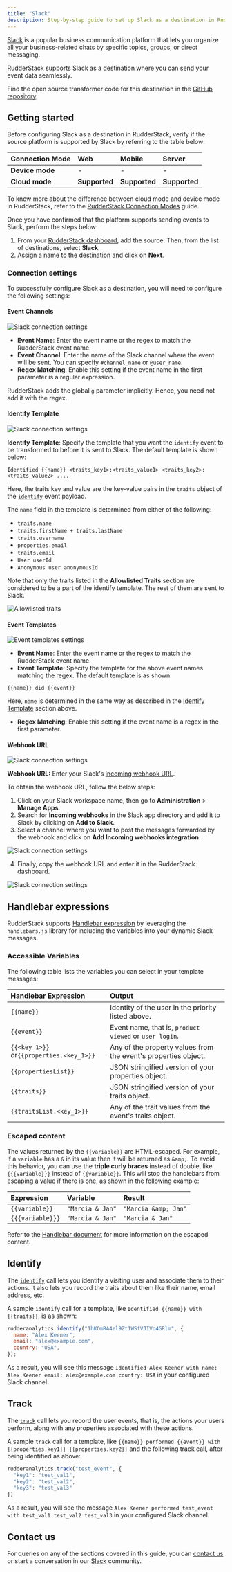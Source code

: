 ```yaml
---
title: "Slack"
description: Step-by-step guide to set up Slack as a destination in RudderStack
---
```


[Slack](https://slack.com/intl/en-in/) is a popular business communication platform that lets you organize all your business-related chats by specific topics, groups, or direct messaging.

RudderStack supports Slack as a destination where you can send your event data seamlessly.

<div class="successBlock">

Find the open source transformer code for this destination in the <a href="https://github.com/rudderlabs/rudder-transformer/tree/master/v0/destinations/slack">GitHub repository</a>.
</div>

## Getting started

Before configuring Slack as a destination in RudderStack, verify if the source platform is supported by Slack by referring to the table below:

| **Connection Mode** | **Web**       | **Mobile**    | **Server**    |
| :------------------ | :------------ | :------------ | :------------ |
| **Device mode**     | -             | -             | -             |
| **Cloud** **mode**  | **Supported** | **Supported** | **Supported** |

<div class="infoBlock">

To know more about the difference between cloud mode and device mode in RudderStack, refer to the <a href="https://rudderstack.com/docs/rudderstack-cloud/rudderstack-connection-modes/">RudderStack Connection Modes</a> guide.
</div>

Once you have confirmed that the platform supports sending events to Slack, perform the steps below:

1. From your [RudderStack dashboard](https://app.rudderstack.com/), add the source. Then, from the list of destinations, select **Slack**.
2. Assign a name to the destination and click on **Next**.

### Connection settings

To successfully configure Slack as a destination, you will need to configure the following settings:

#### Event Channels

<img src="../../assets/event-stream-destinations/slack-settings.png" alt="Slack connection settings" />

- **Event Name**: Enter the event name or the regex to match the RudderStack event name.
- **Event Channel**: Enter the name of the Slack channel where the event will be sent. You can specify `#channel_name` or `@user_name`.
- **Regex Matching**: Enable this setting if the event name in the first parameter is a regular expression.

<div class="warningBlock">

RudderStack adds the global <code class="inline-code">g</code> parameter implicitly. Hence, you need not add it with the regex.
</div>

#### Identify Template

<img src="../../assets/event-stream-destinations/slack-settings4.png" alt="Slack connection settings" />

**Identify Template**: Specify the template that you want the `identify` event to be transformed to before it is sent to Slack. The default template is shown below:

```
Identified {{name}} <traits_key1>:<traits_value1> <traits_key2>:<traits_value2> ....
```

Here, the traits key and value are the key-value pairs in the `traits` object of the [`identify`](https://rudderstack.com/docs/rudderstack-api/api-specification/rudderstack-spec/identify/#sample-payload) event payload. 

The `name` field in the template is determined from either of the following:

  - `traits.name`
  - `traits.firstName + traits.lastName`
  - `traits.username`
  - `properties.email`
  - `traits.email`
  - `User userId`
  - `Anonymous user anonymousId`

Note that only the traits listed in the **Allowlisted Traits** section are considered to be a part of the identify template. The rest of them are sent to Slack.
 
<img src="../../assets/event-stream-destinations/traits-slack.png" alt="Allowlisted traits" />

#### Event Templates

<img src="../../assets/event-stream-destinations/slack-settings2.png" alt="Event templates settings" />

- **Event Name**: Enter the event name or the regex to match the RudderStack event name.                                                                     
- **Event Template**: Specify the template for the above event names matching the regex. The default template is as shown:
 
```
{{name}} did {{event}}
```

Here, `name` is determined in the same way as described in the [Identify Template](#identify-template) section above.

- **Regex Matching**:  Enable this setting if the event name is a regex in the first parameter.

#### Webhook URL

<img src="../../assets/event-stream-destinations/slack-settings3.png" alt="Slack connection settings" />

**Webhook URL:** Enter your Slack's [incoming webhook URL](https://my.slack.com/services/new/incoming-webhook/). 

To obtain the webhook URL, follow the below steps:

1. Click on your Slack workspace name, then go to **Administration** > **Manage Apps**.
2. Search for **Incoming webhooks** in the Slack app directory and add it to Slack by clicking on **Add to Slack**.
3. Select a channel where you want to post the messages forwarded by the webhook and click on **Add Incoming webhooks integration**.

<img src="../../assets/event-stream-destinations/choose-channel-slack.png" alt="Slack connection settings" />

4. Finally, copy the webhook URL and enter it in the RudderStack dashboard.

<img src="../../assets/event-stream-destinations/webhook-url-slack.png" alt="Slack connection settings" />

## Handlebar expressions

RudderStack supports [Handlebar expression](https://handlebarsjs.com/guide/expressions.html) by leveraging the `handlebars.js` library for including the variables into your dynamic Slack messages.

### Accessible Variables

The following table lists the variables you can select in your template messages:

| Handlebar Expression                     | Output                                                                  |
| :--------------------------------------- | :---------------------------------------------------------------------- |
| `{{name}}`                               | Identity of the user in the priority listed above.                   |
| `{{event}}`                              | Event name, that is, `product viewed` or `user login`.                    |
| `{{<key_1>}}` or`{{properties.<key_1>}}` | Any of the property values from the event's properties object.           |
| `{{propertiesList}}`                     | JSON stringified version of your properties object. |
| `{{traits}}`                             | JSON stringified version of your traits object.     |
| `{{traitsList.<key_1>}}`                 | Any of the trait values from the event's traits object.                  |

### Escaped content

The values returned by the `{{variable}}` are HTML-escaped. For example, if a `variable` has a `&` in its value then it will be returned as `&amp;`. To avoid this behavior, you can use the **triple curly braces** instead of double, like `{{{variable}}}` instead of `{{variable}}`. This will stop the handlebars from escaping a value if there is one, as shown in the following example:

| Expression       | Variable         | Result               |
| :--------------- | :--------------- | :------------------- |
| `{{variable}}`   | `"Marcia & Jan"` | `"Marcia &amp; Jan"` |
| `{{{variable}}}` | `"Marcia & Jan"` | `"Marcia & Jan"`     |

<div class="infoBlock">
 
Refer to the <a href="https://handlebarsjs.com/guide/expressions.html#html-escaping">Handlebar document</a> for more information on the escaped content.
</div>

## Identify

The [`identify`](https://rudderstack.com/docs/rudderstack-api/api-specification/rudderstack-spec/identify/) call lets you identify a visiting user and associate them to their actions. It also lets you record the traits about them like their name, email address, etc.

A sample `identify` call for a template, like `Identified {{name}} with {{traits}}`, is as shown:

```javascript
rudderanalytics.identify("1hKOmRA4el9Zt1WSfVJIVo4GRlm", {
  name: "Alex Keener",
  email: "alex@example.com",
  country: "USA",
});
```

As a result, you will see this message `Identified Alex Keener with name: Alex Keener email: alex@example.com country: USA` in your configured Slack channel.

## Track

The [`track`](https://rudderstack.com/docs/rudderstack-api/api-specification/rudderstack-spec/track/) call lets you record the user events, that is, the actions your users perform, along with any properties associated with these actions.

A sample `track` call for a template, like `{{name}} performed {{event}} with {{properties.key1}} {{properties.key2}}` and the following track call, after being identified as above:

```javascript
rudderanalytics.track("test_event", {
  "key1": "test_val1",
  "key2": "test_val2",
  "key3": "test_val3"
})
```

As a result, you will see the message `Alex Keener performed test_event with test_val1 test_val2 test_val3` in your configured Slack channel.

## Contact us

For queries on any of the sections covered in this guide, you can [contact us](mailto:%20docs@rudderstack.com) or start a conversation in our [Slack](https://rudderstack.com/join-rudderstack-slack-community) community.
